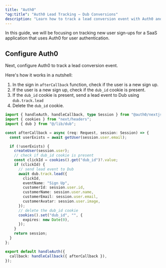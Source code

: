 ```yaml
---
title: "Auth0"
"og:title": "Auth0 Lead Tracking – Dub Conversions"
description: "Learn how to track a lead conversion event with Auth0 and the Dub SDK"
---
```



<LeadsIntro />

In this guide, we will be focusing on tracking new user sign-ups for a SaaS application that uses Auth0 for user authentication.

<LeadsPrerequisites />

## Configure Auth0

Next, configure Auth0 to track a lead conversion event.

Here's how it works in a nutshell:

1. In the sign in `afterCallback` function, check if the user is a new sign up.
2. If the user is a new sign up, check if the `dub_id` cookie is present.
3. If the `dub_id` cookie is present, send a lead event to Dub using `dub.track.lead`
4. Delete the `dub_id` cookie.

```typescript app/api/auth/[auth0]/route.js
import { handleAuth, handleCallback, type Session } from "@auth0/nextjs-auth0";
import { cookies } from "next/headers";
import { dub } from "@/lib/dub";

const afterCallback = async (req: Request, session: Session) => {
  const userExists = await getUser(session.user.email);

  if (!userExists) {
    createUser(session.user);
    // check if dub_id cookie is present
    const clickId = cookies().get("dub_id")?.value;
    if (clickId) {
      // send lead event to Dub
      await dub.track.lead({
        clickId,
        eventName: "Sign Up",
        customerId: session.user.id,
        customerName: session.user.name,
        customerEmail: session.user.email,
        customerAvatar: session.user.image,
      });
      // delete the dub_id cookie
      cookies().set("dub_id", "", {
        expires: new Date(0),
      });
    }
    return session;
  }
};

export default handleAuth({
  callback: handleCallback({ afterCallback }),
});
```

<LeadsAttributes />
<LeadsOutro />
